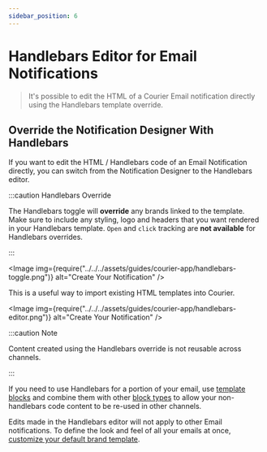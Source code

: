 ```yaml
---
sidebar_position: 6
---
```



# Handlebars Editor for Email Notifications

> It's possible to edit the HTML of a Courier Email notification directly using the Handlebars template override.

## Override the Notification Designer With Handlebars

If you want to edit the HTML / Handlebars code of an Email Notification directly, you can switch from the Notification Designer to the Handlebars editor.

:::caution Handlebars Override

The Handlebars toggle will **override** any brands linked to the template. Make sure to include any styling, logo and headers that you want rendered in your Handlebars template. `Open` and `click` tracking are **not available** for Handlebars overrides.

:::

<Image
  img={require("../../../assets/guides/courier-app/handlebars-toggle.png")}
  alt="Create Your Notification"
/>

This is a useful way to import existing HTML templates into Courier.

<Image
  img={require("../../../assets/guides/courier-app/handlebars-editor.png")}
  alt="Create Your Notification"
/>

:::caution Note

Content created using the Handlebars override is not reusable across channels.

:::

If you need to use Handlebars for a portion of your email, use [template blocks](https://help.courier.com/en/articles/4229597-working-with-template-blocks) and combine them with other [block types](https://help.courier.com/en/articles/4193090-content-block-basics) to allow your non-handlebars code content to be re-used in other channels.
<!-- Link follow-up doc -->
Edits made in the Handlebars editor will not apply to other Email notifications. To define the look and feel of all your emails at once, [customize your default brand template](../brands/customize-default-brand.mdx).